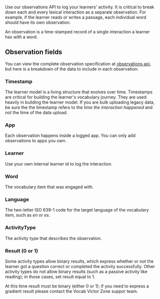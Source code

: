 Use our observations API to log your learners' activity. It is critical to break down each and every lexical interaction as a separate observation. For example, if the learner reads or writes a passage, each individual word should have its own observation.

<Note>
An observation is a time-stamped record of a single interaction a learner has with a word.
</Note>

## Observation fields
You can view the complete observation specification at [observations api](/api-reference/observations), but here is a breakdown of the data to include in each observation:

### Timestamp
The learner model is a living structure that evolves over time. Timestamps are critical for building the learner's vocabulary journey. They are used heavily in building the learner model. If you are bulk uploading legacy data, be sure the the timestamp refers to the _time the interaction happened_ and not the time of the data upload.

### App
Each observation happens inside a logged app. You can only add observations to apps you own.

### Learner
Use your own internal learner id to log the interaction. 

### Word
The vocabulary item that was engaged with.

### Language
The two-letter ISO 639-1 code for the target language of the vocabulary item, such as _en_ or _es_.

### ActivityType
The activity type that describes the observation.

### Result (0 or 1)
Some activity types allow binary results, which express whether or not the learner got a question correct or completed the activity successfully. Other activity types do not allow binary results (such as a passive activity like reading); in those cases, set result equal to 1. 

At this time result must be binary (either 0 or 1); if you need to express a gradient result please contact the Vocab Victor Zone suppor team.

